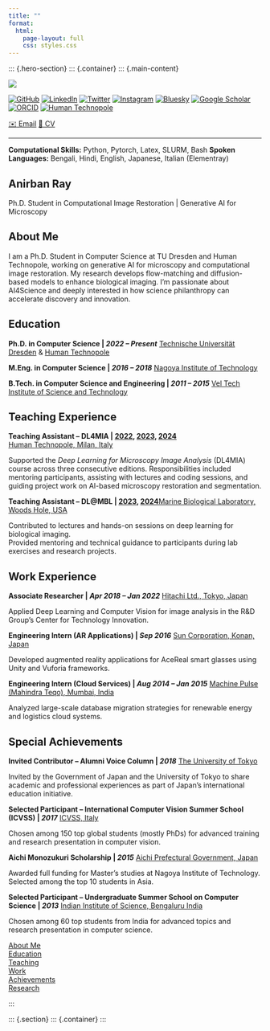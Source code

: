 ```yaml
---
title: ""
format:
  html:
    page-layout: full
    css: styles.css
---
```


::: {.hero-section}
::: {.container}
::: {.main-content}

::: {.left-panel}
![](profile.jpg){.profile-img}

::: {.social-links}
[<img src="logos/github.png" class="social-icon-img" alt="GitHub">](https://github.com/rayanirban){.social-link target="_blank"} [<img src="logos/linkedin.png" class="social-icon-img" alt="LinkedIn">](https://www.linkedin.com/in/anirban-ray/){.social-link target="_blank"} [<img src="logos/twitter.png" class="social-icon-img" alt="Twitter">](https://x.com/anirbanray_){.social-link target="_blank"} [<img src="logos/instagram.png" class="social-icon-img" alt="Instagram">](https://instagram.com/anirbanray_){.social-link target="_blank"} [<img src="logos/bluesky.png" class="social-icon-img" alt="Bluesky">](https://bsky.app/profile/anirbanray.bsky.social){.social-link target="_blank"} [<img src="logos/scholar.png" class="social-icon-img" alt="Google Scholar">](https://scholar.google.de/citations?user=t-f_mwsAAAAJ&hl=en&authuser=1){.social-link target="_blank"} [<img src="logos/orcid.png" class="social-icon-img" alt="ORCID">](https://orcid.org/0000-0002-7285-6727){.social-link target="_blank"} [<img src="logos/humantechnopole.png" class="social-icon-img" alt="Human Technopole">](https://humantechnopole.it/en/people/anirban-ray/){.social-link target="_blank"}
:::

::: {.contact-links}
[<span class="contact-emoji">✉️</span> Email](mailto:anirban.ray@fht.org){.social-link} [<span class="contact-emoji">📄</span> CV](cv.pdf){.social-link target="_blank"}
:::

---

::: {.left-skills}
**Computational Skills:** Python, Pytorch, Latex, SLURM, Bash
**Spoken Languages:** Bengali, Hindi, English, Japanese, Italian (Elementray)
:::
:::

::: {.right-panel}
# Anirban Ray

::: {.tagline}
Ph.D. Student in Computational Image Restoration | Generative AI for Microscopy
:::

## About Me

I am a Ph.D. Student in Computer Science at TU Dresden and Human Technopole, working on generative AI for microscopy and computational image restoration. My research develops flow-matching and diffusion-based models to enhance biological imaging. I’m passionate about AI4Science and deeply interested in how science philanthropy can accelerate discovery and innovation.


## Education

::: {.education-item}
**Ph.D. in Computer Science | *2022 – Present*** [Technische Universität Dresden](https://tu-dresden.de){target="_blank"} & [Human Technopole](https://humantechnopole.it){target="_blank"} 
:::


::: {.education-item}
**M.Eng. in Computer Science | *2016 – 2018*** [Nagoya Institute of Technology](https://www.nitech.ac.jp/eng/){target="_blank"}
:::

::: {.education-item}
**B.Tech. in Computer Science and Engineering | *2011 – 2015*** [Vel Tech Institute of Science and Technology](https://www.veltech.edu.in/){target="_blank"}
:::

## Teaching Experience

::: {.education-item}
**Teaching Assistant – DL4MIA | [2022](https://humantechnopole.it/en/trainings/deep-learning-for-microscopy-image-analysis-2022/){target="_blank"}, [2023](https://dl4mia2023.humantechnopole.it/){target="_blank"}, [2024](https://meetings.embo.org/event/24-deep-learning-mia){target="_blank"}  
**[Human Technopole, Milan, Italy](https://humantechnopole.it/){target="_blank"}  

Supported the *Deep Learning for Microscopy Image Analysis* (DL4MIA) course across three consecutive editions. Responsibilities included mentoring participants, assisting with lectures and coding sessions, and guiding project work on AI-based microscopy restoration and segmentation.
:::

::: {.education-item}
**Teaching Assistant – DL@MBL | [2023](https://www.mbl.edu/education/advanced-research-training-courses/courses-calendar?trumbaEmbed=view%3Devent%26eventid%3D164013510){target="_blank"}, [2024](https://ai-mbl.github.io/2024/about/){target="_blank"}**[Marine Biological Laboratory, Woods Hole, USA](https://www.mbl.edu/){target="_blank"} 

Contributed to lectures and hands-on sessions on deep learning for biological imaging.  
Provided mentoring and technical guidance to participants during lab exercises and research projects.
:::

## Work Experience

::: {.education-item}
**Associate Researcher | *Apr 2018 – Jan 2022*** [Hitachi Ltd., Tokyo, Japan](https://www.hitachi.com/){target="_blank"}

Applied Deep Learning and Computer Vision for image analysis in the R&D Group's Center for Technology Innovation.
:::

::: {.education-item}
**Engineering Intern (AR Applications) | *Sep 2016*** [Sun Corporation, Konan, Japan](https://www.sun-denshi.co.jp/sc/product_service/acereal/){target="_blank"}

Developed augmented reality applications for AceReal smart glasses using Unity and Vuforia frameworks.
:::

::: {.education-item}
**Engineering Intern (Cloud Services) | *Aug 2014 – Jan 2015*** [Machine Pulse (Mahindra Teqo), Mumbai, India](https://www.mahindrateqo.com/){target="_blank"}

Analyzed large-scale database migration strategies for renewable energy and logistics cloud systems.
:::


## Special Achievements

::: {.education-item}
**Invited Contributor – Alumni Voice Column | *2018*** [The University of Tokyo](https://www.u-tokyo.ac.jp/adm/utindia/en/whyjapan/fromalumni/executive_015.html){target="_blank"}

Invited by the Government of Japan and the University of Tokyo to share academic and professional experiences as part of Japan's international education initiative.
:::

::: {.education-item}
**Selected Participant – International Computer Vision Summer School (ICVSS) | *2017*** [ICVSS, Italy](https://icvss.dmi.unict.it/icvss2017/){target="_blank"}

Chosen among 150 top global students (mostly PhDs) for advanced training and research presentation in computer vision.
:::

::: {.education-item}
**Aichi Monozukuri Scholarship | *2015*** [Aichi Prefectural Government, Japan](https://www.pref.aichi.jp/soshiki/kokusai/aichi-scholarship-program.html){target="_blank"}

Awarded full funding for Master's studies at Nagoya Institute of Technology. Selected among the top 10 students in Asia.
:::

::: {.education-item}
**Selected Participant – Undergraduate Summer School on Computer Science | *2013*** [Indian Institute of Science, Bengaluru India](https://www.csa.iisc.ac.in/){target="_blank"}

Chosen among 60 top students from India for advanced topics and research presentation in computer science.
:::

:::
::: {.side-nav}
[About Me](#about-me)  
[Education](#education)  
[Teaching](#teaching-experience)  
[Work](#work-experience)  
[Achievements](#special-achievements)  
[Research](research.qmd){.nav-projects}
:::
:::

::: {.section}
::: {.container}
:::
